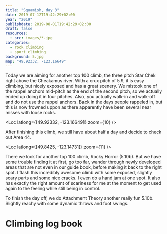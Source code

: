 ```yaml
---
title: "Squamish, day 3"
date: 2019-07-12T19:42:29+02:00
year: "2019"
publishdate: 2019-08-01T19:42:29+02:00
draft: false
resources:
  - src: images/*.jpg
categories:
  - rock climbing
  - sport climbing
background: 5.jpg
map: "49.92332, -123.16649"
---
```


Today we are aiming for another top 100 climb, the three pitch Star Chek right
above the Cheakamus river. With a crux pitch of 5.9, it is easy climbing, but
nicely exposed and has a great scenery. We mistook one of the rappel anchors
mid-pitch as the end of the second pitch, so we actually ended up doing it in
four pitches. Also, you actually walk-in and walk-off and do not use the rappel
anchors. Back in the days people rappeled in, but this is now frowned uppon as
there apparently have been several near misses with loose rocks.

<Loc latlong={[49.92332, -123.16649]} zoom={10} />

<Rimg
  src="1.jpg"
  caption="Gearing up with minimal gear (not much you need for mere three pitches) and the ropes tied to backpacks for the 15 minute hike in."
/>

<Rimg src="2.jpg" alt="Hike in" />

<Gallery>
  <Rimg src="3.jpg" alt="Hike in" />
  <Rimg src="4.jpg" alt="Hike in" />
</Gallery>

<Rimg src="5.jpg" caption="Two other climbers starting the route ahead of us" />

<Gallery>
  <Rimg src="6.jpg" alt="First pitch" />
  <Rimg src="7.jpg" alt="Approaching the climb" />
  <Rimg
    src="8.jpg"
    caption="Getting ready next to the white water of the Cheakamus"
  />
</Gallery>

<Rimg src="9.jpg" alt="Me, Vera, Christine" />

<Rimg src="10.jpg" alt="Me and Christine" />

<Gallery>
  <Rimg src="11.jpg" caption="Me starting the first ptich" />
  <Rimg src="12.jpg" caption="At the first anchors" />
  <Rimg src="13.jpg" alt="Vera at the first anchors" />
</Gallery>
<Gallery large="true">
  <Rimg src="14.jpg" alt="The Cheakamus" />
  <Rimg src="15.jpg" alt="The Cheakamus" />
</Gallery>

<Gallery>
  <Rimg src="16.jpg" alt="Christine and Vera" />
  <Rimg src="17.jpg" caption="Christine starting the next pitch" />
  <Rimg src="18.jpg" alt="Christine leading" />
  <Rimg src="19.jpg" caption="Rope management" />
  <Rimg src="20.jpg" caption="Getting ready to follow the pitch" />
</Gallery>
<Gallery large="true">
  <Rimg src="21.jpg" caption="View from the part I led" />
  <Rimg src="22.jpg" caption="Belaying Christine up" />
</Gallery>
<Gallery>
  <Rimg src="23.jpg" alt="Slabby pitch" />
  <Rimg src="24.jpg" caption="Christine starting the final pitch" />
  <Rimg src="25.jpg" alt="Me waiting" />
</Gallery>
<Gallery large="true">
  <Rimg src="26.jpg" alt="View of the Cheakamus" />
  <Rimg
    src="29.jpg"
    caption="Vera following the last pitch. She has quite some problems getting up there being unused to slabs. But she learned to love slabs by the end of the trip."
  />
</Gallery>

After finishing this climb, we still have about half a day and decide to check
out Area 44.

<Loc latlong={[49.8425, -123.14731]} zoom={11} />

There we look for another top 100 climb, Rocky Horror (5.10b). But
we have some trouble finding it at first, go too far, wander through newly
developed areas that are not even in our guide book, before making it back to
the right spot. I flash this incredibly awesome climb with some exposed,
slightly scary parts and some nice cracks. I even do a hand jam at one spot.
It also has exactly the right amount of scariness for me at the moment to get
used again to the feeling while still being in control.

To finish the day off, we do Attachment Theory another really fun 5.10b.
Slightly reachy with some dynamic throws and foot swings.

<Rimg
  src="31.jpg"
  caption="We only have three copies of the guide book.  Maybe we should have gotten another one or two, just to be safe? ;)"
/>

<Rimg
  src="32.jpg"
  caption="You can get a nice view from Area 44 including the Chief"
/>

<Rimg
  src="33.jpg"
  caption="So much fluffy moss around the West Coast. I love it."
/>

# Climbing log book

<Climbs>
  <Multipitch name="Star Chek" pitches="3">
    <Climb name="pitch 1" ascensionStyle="toprope" grade="5.8" />
    <Climb name="pitch 2a" ascensionStyle="toprope" grade="5.7" />
    <Climb name="pitch 2b" ascensionStyle="onsight" grade="5.7" />
    <Climb name="pitch 3" ascensionStyle="toprope" grade="5.9" />
  </Multipitch>
  <Climb name="Rocky Horror" ascensionStyle="flash" grade="5.10b" />
  <Climb name="Attachment Theory" ascensionStyle="onsight" grade="5.10b" />
</Climbs>

<Nextday />
